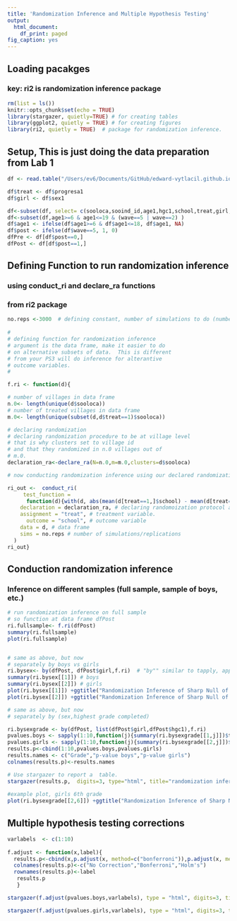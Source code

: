 ```yaml
---
title: 'Randomization Inference and Multiple Hypothesis Testing'
output:
  html_document:
    df_print: paged
fig_caption: yes
---
```


##  Loading pacakges
### key: ri2 is randomization inference package

```r
rm(list = ls())
knitr::opts_chunk$set(echo = TRUE)
library(stargazer, quietly=TRUE) # for creating tables
library(ggplot2, quietly = TRUE) # for creating figures
library(ri2, quietly = TRUE)  # package for randomization inference.
```

##  Setup, This is just doing the data preparation from Lab 1

```r
df <- read.table("/Users/ev6/Documents/GitHub/edward-vytlacil.github.io/Data/PROGRESA.csv", header=TRUE, sep=",") # import csv

df$treat <- df$progresa1 
df$girl <- df$sex1 

df<-subset(df, select= c(sooloca,sooind_id,age1,hgc1,school,treat,girl,wave))
df<-subset(df,age1>=6 & age1<=19 & (wave==5 | wave==2) )
df$age1 <- ifelse(df$age1>=6 & df$age1<=18, df$age1, NA)
df$post <- ifelse(df$wave==5, 1, 0)  
dfPre <- df[df$post==0,]  
dfPost <- df[df$post==1,]  
```

##  Defining Function to run randomization inference
### using conduct_ri and declare_ra functions
### from ri2 package
```r

no.reps <-3000  # defining constant, number of simulations to do (number of replications)
 
# 
# defining function for randomization inference
# argument is the data frame, make it easier to do 
# on alternative subsets of data.  This is different
# from your PS3 will do inference for alterantive 
# outcome variables.  
#

f.ri <- function(d){

# number of villages in data frame
n.0<- length(unique(d$sooloca)) 
# number of treated villages in data frame
m.0<- length(unique(subset(d,d$treat==1)$sooloca))

# declaring randomization 
# declaring randomization procedure to be at village level 
# that is why clusters set to village id
# and that they randomized in n.0 villages out of 
# m.0.
declaration_ra<-declare_ra(N=n.0,m=m.0,clusters=d$sooloca) 

# now conducting randomization inference using our declared randomization procedure.

ri_out <-  conduct_ri(
     test_function = 
      function(d){with(d, abs(mean(d[treat==1,]$school) - mean(d[treat==0,]$school)))},  #defining test statistic as absolute value of mean difference of outcome among treated vs. control
    declaration = declaration_ra, # declaring randomoization protocol as defined above.
    assignment = "treat", # treatment variable.
      outcome = "school", # outcome variable
    data = d, # data frame
    sims = no.reps # number of simulations/replications
  )
ri_out}
```

##  Conduction randomization inference
### Inference on different samples  (full sample, sample of boys, etc.)

```r
# run randomization inference on full sample
# so function at data frame dfPost
ri.fullsample<- f.ri(dfPost)
summary(ri.fullsample)
plot(ri.fullsample)


# same as above, but now
# separately by boys vs girls
ri.bysex<- by(dfPost, dfPost$girl,f.ri)  # "by"" similar to tapply, applying f.ri to dfPost by levels of dfPost$girl
summary(ri.bysex[[1]]) # boys
summary(ri.bysex[[2]]) # girls
plot(ri.bysex[[1]]) +ggtitle("Randomization Inference of Sharp Null of No Effect, Boys")
plot(ri.bysex[[2]]) +ggtitle("Randomization Inference of Sharp Null of No Effect, Girls")

# same as above, but now
# separately by (sex,highest grade completed)

ri.bysexgrade <- by(dfPost, list(dfPost$girl,dfPost$hgc1),f.ri)
pvalues.boys <- sapply(1:10,function(j){summary(ri.bysexgrade[[1,j]])$two_tailed_p_value} ) 
pvalues.girls <- sapply(1:10,function(j){summary(ri.bysexgrade[[2,j]])$two_tailed_p_value} )
results.p<-cbind(1:10,pvalues.boys,pvalues.girls)
results.names <- c("Grade","p-value boys","p-value girls")
colnames(results.p)<-results.names

# Use stargazer to report a  table. 
stargazer(results.p,  digits=3, type="html", title="randomization inference p-values, inference by sex and grade")
 
#example plot, girls 6th grade
plot(ri.bysexgrade[[2,6]]) +ggtitle("Randomization Inference of Sharp Null of No Effect, Girls, Grade 6")
```


## Multiple hypothesis testing corrections
```r

varlabels  <- c(1:10)
 
f.adjust <- function(x,label){
  results.p<-cbind(x,p.adjust(x, method=c("bonferroni")),p.adjust(x, method=c("holm")))
  colnames(results.p)<-c("No Correction","Bonferroni","Holm's")
  rownames(results.p)<-label
   results.p
   }

stargazer(f.adjust(pvalues.boys,varlabels), type = "html", digits=3, title="P-Values: Boys, Testing Sharp Null of No Treatment Effect")

stargazer(f.adjust(pvalues.girls,varlabels), type = "html", digits=3, title="P-Values: Girls, Testing Sharp Null of No Treatment Effect")

```
